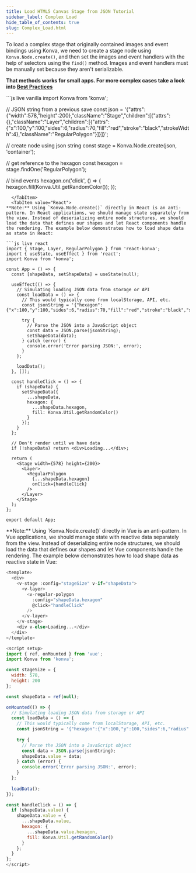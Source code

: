 ```yaml
---
title: Load HTML5 Canvas Stage from JSON Tutorial
sidebar_label: Complex Load
hide_table_of_contents: true
slug: Complex_Load.html
---
```


To load a complex stage that originally contained images and event bindings using Konva,
we need to create a stage node using `Konva.Node.create()`, and then set the
images and event handlers with the help of selectors using the `find()` method.
Images and event handlers must be manually set because they aren't serializable.

**That methods works for small apps. For more complex cases take a look into [Best Practices](/docs/data_and_serialization/Best_Practices.html)**


<Tabs>
  <TabItem value="Vanilla" default>
```js live vanilla
import Konva from 'konva';

// JSON string from a previous save
const json = '{"attrs":{"width":578,"height":200},"className":"Stage","children":[{"attrs":{},"className":"Layer","children":[{"attrs":{"x":100,"y":100,"sides":6,"radius":70,"fill":"red","stroke":"black","strokeWidth":4},"className":"RegularPolygon"}]}]}';

// create node using json string
const stage = Konva.Node.create(json, 'container');

// get reference to the hexagon
const hexagon = stage.findOne('RegularPolygon');

// bind events
hexagon.on('click', () => {
  hexagon.fill(Konva.Util.getRandomColor());
});
```
  </TabItem>
  <TabItem value="React">
**Note:** Using `Konva.Node.create()` directly in React is an anti-pattern. In React applications, we should manage state separately from the view. Instead of deserializing entire node structures, we should load the data that defines our shapes and let React components handle the rendering. The example below demonstrates how to load shape data as state in React:

```js live react
import { Stage, Layer, RegularPolygon } from 'react-konva';
import { useState, useEffect } from 'react';
import Konva from 'konva';

const App = () => {
  const [shapeData, setShapeData] = useState(null);
  
  useEffect(() => {
    // Simulating loading JSON data from storage or API
    const loadData = () => {
      // This would typically come from localStorage, API, etc.
      const jsonString = '{"hexagon":{"x":100,"y":100,"sides":6,"radius":70,"fill":"red","stroke":"black","strokeWidth":4}}';
      
      try {
        // Parse the JSON into a JavaScript object
        const data = JSON.parse(jsonString);
        setShapeData(data);
      } catch (error) {
        console.error('Error parsing JSON:', error);
      }
    };
    
    loadData();
  }, []);
  
  const handleClick = () => {
    if (shapeData) {
      setShapeData({
        ...shapeData,
        hexagon: {
          ...shapeData.hexagon,
          fill: Konva.Util.getRandomColor()
        }
      });
    }
  };
  
  // Don't render until we have data
  if (!shapeData) return <div>Loading...</div>;
  
  return (
    <Stage width={578} height={200}>
      <Layer>
        <RegularPolygon
          {...shapeData.hexagon}
          onClick={handleClick}
        />
      </Layer>
    </Stage>
  );
};

export default App;
```
  </TabItem>
  <TabItem value="Vue">
**Note:** Using `Konva.Node.create()` directly in Vue is an anti-pattern. In Vue applications, we should manage state with reactive data separately from the view. Instead of deserializing entire node structures, we should load the data that defines our shapes and let Vue components handle the rendering. The example below demonstrates how to load shape data as reactive state in Vue:

```js live vue
<template>
  <div>
    <v-stage :config="stageSize" v-if="shapeData">
      <v-layer>
        <v-regular-polygon
          :config="shapeData.hexagon"
          @click="handleClick"
        />
      </v-layer>
    </v-stage>
    <div v-else>Loading...</div>
  </div>
</template>

<script setup>
import { ref, onMounted } from 'vue';
import Konva from 'konva';

const stageSize = {
  width: 578,
  height: 200
};

const shapeData = ref(null);

onMounted(() => {
  // Simulating loading JSON data from storage or API
  const loadData = () => {
    // This would typically come from localStorage, API, etc.
    const jsonString = '{"hexagon":{"x":100,"y":100,"sides":6,"radius":70,"fill":"red","stroke":"black","strokeWidth":4}}';
    
    try {
      // Parse the JSON into a JavaScript object
      const data = JSON.parse(jsonString);
      shapeData.value = data;
    } catch (error) {
      console.error('Error parsing JSON:', error);
    }
  };
  
  loadData();
});

const handleClick = () => {
  if (shapeData.value) {
    shapeData.value = {
      ...shapeData.value,
      hexagon: {
        ...shapeData.value.hexagon,
        fill: Konva.Util.getRandomColor()
      }
    };
  }
};
</script>
```
  </TabItem>
</Tabs> 